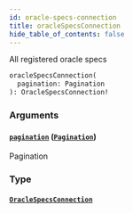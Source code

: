 ```yaml
---
id: oracle-specs-connection
title: oracleSpecsConnection
hide_table_of_contents: false
---
```



All registered oracle specs

```graphql
oracleSpecsConnection(
  pagination: Pagination
): OracleSpecsConnection!
```


### Arguments

#### [`pagination`](#) ([`Pagination`](/docs/testnet/graphql/inputs/pagination))

Pagination


### Type

#### [`OracleSpecsConnection`](/docs/testnet/graphql/objects/oracle-specs-connection)






